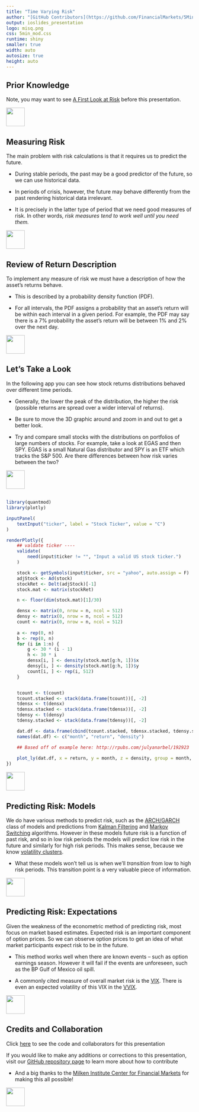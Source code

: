 ```yaml
---
title: "Time Varying Risk"
author: "[GitHub Contributors](https://github.com/FinancialMarkets/5MinuteFinance/graphs/contributors)"
output: ioslides_presentation
logo: misq.png
css: 5min_mod.css
runtime: shiny
smaller: true
width: auto
autosize: true
height: auto
---
```


## Prior Knowledge

Note, you may want to see [A First Look at Risk](https://micfm.shinyapps.io/what_is_risk) before this presentation.

<div class="MIfooter"><img src="mi.png" style="height:50px;"></div> 


## Measuring Risk

The main problem with risk calculations is that it requires us to predict the future.  

- During stable periods, the past may be a good predictor of the future, so we can use historical data.

- In periods of crisis, however, the future may behave differently from the past rendering historical data irrelevant.

- It is precisely in the latter type of period that we need good measures of risk. In other words, *risk measures tend to work well until you need them.*

<div class="MIfooter"><img src="mi.png" style="height:50px;"></div> 


## Review of Return Description

To implement any measure of risk we must have a description of how the asset's returns behave.  

- This is described by a probability density function (PDF).  

- For all intervals, the PDF assigns a probability that an asset's return will be within each interval in a given period. For example, the PDF may say there is a 7\% probability the asset's return will be between 1\% and 2\% over the next day.  

<div class="MIfooter"><img src="mi.png" style="height:50px;"></div> 

  
## Let's Take a Look

In the following app you can see how stock returns distributions behaved over different time periods. 

-  Generally, the lower the peak of the distribution, the higher the risk (possible returns are spread over a wider interval of returns). 

-  Be sure to move the 3D graphic around and zoom in and out to get a better look.

- Try and compare small stocks with the distributions on portfolios of large numbers of stocks.  For example, take a look at EGAS and then SPY.  EGAS is a small Natural Gas distributor and SPY is an ETF which tracks the S&P 500.  Are there differences between how risk varies between the two?


<div class="MIfooter"><img src="mi.png" style="height:50px;"></div> 


## 

```r
library(quantmod)
library(plotly)

inputPanel(
    textInput("ticker", label = "Stock Ticker", value = "C")
)

renderPlotly({
    ## valdate ticker ----
    validate(
        need(input$ticker != "", "Input a valid US stock ticker.")
    )

    stock <- getSymbols(input$ticker, src = "yahoo", auto.assign = F)
    adjStock <- Ad(stock)
    stockRet <- Delt(adjStock)[-1]
    stock.mat <- matrix(stockRet)

    n <- floor(dim(stock.mat)[1]/30)

    densx <- matrix(0, nrow = n, ncol = 512)
    densy <- matrix(0, nrow = n, ncol = 512)
    count <- matrix(0, nrow = n, ncol = 512)
    
    a <- rep(0, n)
    b <- rep(0, n)
    for (i in 1:n) {
        g <- 30 * (i - 1)
        h <- 30 * i
        densx[i, ] <- density(stock.mat[g:h, 1])$x
        densy[i, ] <- density(stock.mat[g:h, 1])$y
        count[i, ] <- rep(i, 512)
    }


    tcount <- t(count)
    tcount.stacked <- stack(data.frame(tcount))[, -2]
    tdensx <- t(densx)
    tdensx.stacked <- stack(data.frame(tdensx))[, -2]
    tdensy <- t(densy)
    tdensy.stacked <- stack(data.frame(tdensy))[, -2]

    dat.df <- data.frame(cbind(tcount.stacked, tdensx.stacked, tdensy.stacked))
    names(dat.df) <- c("month", "return", "density")

    ## Based off of example here: http://rpubs.com/julyanarbel/192923
    
    plot_ly(dat.df, x = return, y = month, z = density, group = month, type = "scatter3d", mode = "lines") 
})
```

<div class="MIfooter"><img src="mi.png" style="height:50px;"></div> 

<!-- go a bit into ARCH/GARCH models -->

##  Predicting Risk: Models

We do have various methods to predict risk, such as the [ARCH/GARCH](https://en.wikipedia.org/wiki/Autoregressive_conditional_heteroskedasticity) class of models and predictions from [Kalman Filtering](https://en.wikipedia.org/wiki/Kalman_filter) and [Markov Switching](http://complete-markets.com/2014/02/markov-regime-switching-volatility-in-natural-gas-futures-ngh4/) algorithms.  However in these models future risk is a function of past risk, and so in low risk periods the models will predict low risk in the future and similarly for high risk periods.  This makes sense, because we know [volatility clusters](https://en.wikipedia.org/wiki/Volatility_clustering).  

-  What these models won't tell us is when we'll *transition* from low to high risk periods.  This transition point is a very valuable piece of information.

<div class="MIfooter"><img src="mi.png" style="height:50px;"></div> 

##  Predicting Risk: Expectations

Given the weakness of the econometric method of predicting risk, most focus on market based estimates.  Expected risk is an important component of option prices. So we can observe option prices to get an idea of what market participants expect risk to be in the future.

-  This method works well when there are known events -- such as option earnings season.  However it will fail if the events are unforeseen, such as the BP Gulf of Mexico oil spill.

-  A commonly cited measure of overall market risk is the [VIX](https://micfm.shinyapps.io/The_VIX/).  There is even an expected volatility of this VIX in the [VVIX](https://micfm.shinyapps.io/The_VVIX/).

<div class="MIfooter"><img src="mi.png" style="height:50px;"></div> 


## Credits and Collaboration

Click [here](https://github.com/FinancialMarkets/5MinuteFinance/blob/master/Risk/risk_future_past/risk_over_time.Rmd) to see the code and collaborators for this presentation

If you would like to make any additions or corrections to this presentation, visit our [GitHub repository page](https://github.com/FinancialMarkets/5MinuteFinance#how-to-contribute) to learn more about how to contribute

- And a big thanks to the [Milken Institute Center for Financial Markets](http://www.milkeninstitute.org/centers/markets) for making this all possible!


<div class="MIfooter"><img src="mi.png" style="height:50px;"></div> 

